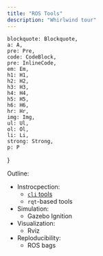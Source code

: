 ```yaml
---
title: "ROS Tools"
description: "Whirlwind tour"
---
```


    blockquote: Blockquote,
    a: A,
    pre: Pre,
    code: CodeBlock,
    pre: InlineCode,
    em: Em,
    h1: H1,
    h2: H2,
    h3: H3,
    h4: H4,
    h5: H5,
    h6: H6,
    hr: Hr,
    img: Img,
    ul: Ul,
    ol: Ol,
    li: Li,
    strong: Strong,
    p: P
}

Outline:

- Instrocpection:
    - [`cli` tools](https://docs.ros.org/en/humble/Tutorials/Beginner-CLI-Tools.html)
    - `rqt`-based tools
- Simulation:
    - Gazebo Ignition
- Visualization:
    - Rviz
- Reploducibility:
    - ROS bags
